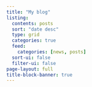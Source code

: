 ```yaml
---
title: "My blog"
listing:
  contents: posts
  sort: "date desc"
  type: grid
  categories: true
  feed:
    categories: [news, posts]
  sort-ui: false
  filter-ui: false
page-layout: full
title-block-banner: true
---
```

